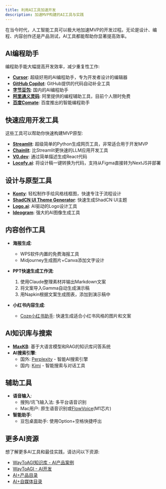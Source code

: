 ```yaml
---
title: 利用AI工具加速开发
description: 加速MVP构建的AI工具与实践
---
```



在当今时代，人工智能工具可以极大地加速MVP的开发过程。无论是设计、编程、内容创作还是产品测试，AI工具都能帮助你显著提高效率。

## AI编程助手

编程助手能大幅提高开发效率，减少重复性工作:

- **[Cursor](https://cursor.sh/)**: 超级好用的AI编程助手，专为开发者设计的编辑器
- **[GitHub Copilot](https://github.com/features/copilot)**: GitHub提供的代码自动补全工具
- **[字节豆包](https://www.marscode.cn/)**: 国内的AI编程助手
- **[阿里通义灵码](https://tongyi.aliyun.com/lingma)**: 阿里提供的编程辅助工具，目前个人限时免费
- **[百度Comate](https://comate.baidu.com/zh)**: 百度推出的智能编程助手

## 快速应用开发工具

这些工具可以帮助你快速构建MVP原型:

- **[Streamlit](https://streamlit.io/)**: 超级简单的Python生成网页工具，非常适合用于开发MVP
- **[Chainlit](https://chainlit.io/)**: 比Streamlit更快速的LLM应用开发工具
- **[V0.dev](https://v0.dev)**: 通过简单描述生成React代码
- **[Locofy.ai](https://www.locofy.ai/)**: 将设计稿一键转换为代码，支持从Figma直接转为NextJS并部署

## 设计与原型工具

- **[Konty](https://konty.app/)**: 轻松制作手绘风格线框图，快速专注于流程设计
- **[ShadCN UI Theme Generator](https://zippystarter.com/tools/shadcn-ui-theme-generator)**: 快速生成ShadCN UI主题
- **[Logo.ai](https://www.logo.ai/)**: AI驱动的Logo设计工具
- **[Ideogram](https://ideogram.ai/)**: 强大的AI图像生成工具

## 内容创作工具

- **海报生成**: 
  - WPS软件内置的免费海报工具
  - Midjourney生成图片+Canva添加文字设计

- **PPT快速生成工作流**:
  1. 使用Claude整理素材并输出Markdown文案
  2. 将文案导入Gamma自动生成演示稿
  3. 用Napkin根据文案生成图表，添加到演示稿中

- **小红书内容生成**:
  - [Coze小红书助手](https://www.coze.cn/store/agent/7388087226414055459?bid=6eblt1or80g0j): 快速生成适合小红书风格的图片和文案

## AI知识库与搜索

- **[MaxKB](https://github.com/1Panel-dev/MaxKB)**: 基于大语言模型和RAG的知识库问答系统
- **AI搜索引擎**:
  - 国外: [Perplexity](https://www.perplexity.ai/) - 智能AI搜索引擎
  - 国内: [Kimi](https://kimi.moonshot.cn/) - 智能搜索与对话工具

## 辅助工具

- **语音输入**:
  - 搜狗/讯飞输入法: 多平台语音识别
  - Mac用户: 原生语音识别或[FlowVoice](https://flowvoice.ai)(M1芯片)
- **智能助手**:
  - 豆包桌面助手: 使用Option+空格快捷呼出

## 更多AI资源

想了解更多AI工具和最佳实践，请访问以下资源:

- [WayToAGI知识库 - AI产品案例](https://waytoagi.feishu.cn/wiki/MdNUwjXUZiuKLCkN4YrcNSZcnFb)
- [WayToAGI - AI开发](https://waytoagi.feishu.cn/wiki/Pxj8wsMmOii7ZSkN0mYc8xdtnHb)
- [AI+产品目录](https://waytoagi.feishu.cn/wiki/FymowNQF2iMULTkkWlDcBDZWnAe)
- [AI+自媒体目录](https://waytoagi.feishu.cn/wiki/ELHqwt8huinZB5k5LLrcOg8enJc) 